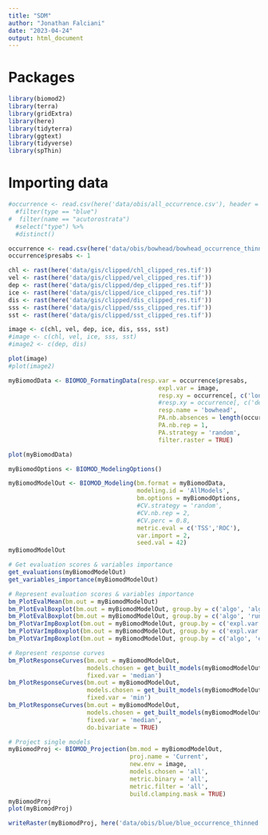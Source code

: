 ---
title: "SDM"
author: "Jonathan Falciani"
date: "2023-04-24"
output: html_document
---

# Packages

```{r setup, include=FALSE}
library(biomod2)
library(terra)
library(gridExtra)
library(here)
library(tidyterra)
library(ggtext)
library(tidyverse)
library(spThin)
```


# Importing data

```{r}
#occurrence <- read.csv(here('data/obis/all_occurrence.csv'), header = TRUE) %>%
  #filter(type == "blue")
#  filter(name == "acutorostrata")
  #select("type") %>%
  #distinct()

occurrence <- read.csv(here('data/obis/bowhead/bowhead_occurrence_thinned.csv'))
occurrence$presabs <- 1

chl <- rast(here('data/gis/clipped/chl_clipped_res.tif'))
vel <- rast(here('data/gis/clipped/vel_clipped_res.tif'))
dep <- rast(here('data/gis/clipped/dep_clipped_res.tif'))
ice <- rast(here('data/gis/clipped/ice_clipped_res.tif'))
dis <- rast(here('data/gis/clipped/dis_clipped_res.tif'))
sss <- rast(here('data/gis/clipped/sss_clipped_res.tif'))
sst <- rast(here('data/gis/clipped/sst_clipped_res.tif'))

image <- c(chl, vel, dep, ice, dis, sss, sst)
#image <- c(chl, vel, ice, sss, sst)
#image2 <- c(dep, dis)

plot(image)
#plot(image2)
```


```{r fig.height=15, fig.width=20}
myBiomodData <- BIOMOD_FormatingData(resp.var = occurrence$presabs,
                                          expl.var = image,
                                          resp.xy = occurrence[, c('lon', 'lat')],
                                          #resp.xy = occurrence[, c('decimallongitude', 'decimallatitude')],
                                          resp.name = 'bowhead',
                                          PA.nb.absences = length(occurrence$presabs),
                                          PA.nb.rep = 1,
                                          PA.strategy = 'random',
                                          filter.raster = TRUE)

plot(myBiomodData)
```


```{r}
myBiomodOptions <- BIOMOD_ModelingOptions()

myBiomodModelOut <- BIOMOD_Modeling(bm.format = myBiomodData,
                                    modeling.id = 'AllModels',
                                    bm.options = myBiomodOptions,
                                    #CV.strategy = 'random',
                                    #CV.nb.rep = 2,
                                    #CV.perc = 0.8,
                                    metric.eval = c('TSS','ROC'),
                                    var.import = 2,
                                    seed.val = 42)
myBiomodModelOut
```

```{r}
# Get evaluation scores & variables importance
get_evaluations(myBiomodModelOut)
get_variables_importance(myBiomodModelOut)

# Represent evaluation scores & variables importance
bm_PlotEvalMean(bm.out = myBiomodModelOut)
bm_PlotEvalBoxplot(bm.out = myBiomodModelOut, group.by = c('algo', 'algo'))
bm_PlotEvalBoxplot(bm.out = myBiomodModelOut, group.by = c('algo', 'run'))
bm_PlotVarImpBoxplot(bm.out = myBiomodModelOut, group.by = c('expl.var', 'algo', 'algo'))
bm_PlotVarImpBoxplot(bm.out = myBiomodModelOut, group.by = c('expl.var', 'algo', 'run'))
bm_PlotVarImpBoxplot(bm.out = myBiomodModelOut, group.by = c('algo', 'expl.var', 'run'))

# Represent response curves
bm_PlotResponseCurves(bm.out = myBiomodModelOut, 
                      models.chosen = get_built_models(myBiomodModelOut)[c(1:3, 12:14)],
                      fixed.var = 'median')
bm_PlotResponseCurves(bm.out = myBiomodModelOut, 
                      models.chosen = get_built_models(myBiomodModelOut)[c(1:3, 12:14)],
                      fixed.var = 'min')
bm_PlotResponseCurves(bm.out = myBiomodModelOut, 
                      models.chosen = get_built_models(myBiomodModelOut)[3],
                      fixed.var = 'median',
                      do.bivariate = TRUE)
```

```{r fig.height=15, fig.width=20}
# Project single models
myBiomodProj <- BIOMOD_Projection(bm.mod = myBiomodModelOut,
                                  proj.name = 'Current',
                                  new.env = image,
                                  models.chosen = 'all',
                                  metric.binary = 'all',
                                  metric.filter = 'all',
                                  build.clamping.mask = TRUE)
myBiomodProj
plot(myBiomodProj)
```

```{r}
writeRaster(myBiomodProj, here('data/obis/blue/blue_occurrence_thinned.tif'), overwrite=FALSE)
```


